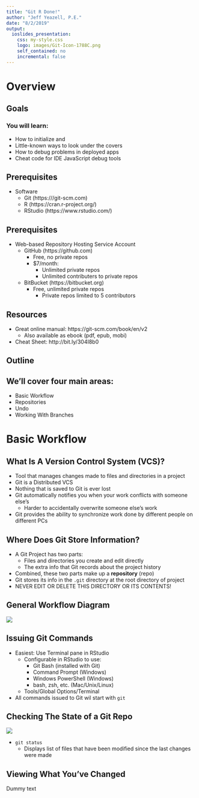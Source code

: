 ```yaml
---
title: "Git R Done!"
author: "Jeff Yeazell, P.E."
date: "8/2/2019"
output: 
  ioslides_presentation:
    css: my-style.css
    logo: images/Git-Icon-1788C.png
    self_contained: no
    incremental: false
---
```


# Overview

## Goals 

### You will learn:
- How to initialize and 
- Little-known ways to look under the covers 
- How to debug problems in deployed apps
- Cheat code for IDE JavaScript debug tools

## Prerequisites
- Software
  - Git  (https:///git-scm.com)
  - R  (https://cran.r-project.org/)
  - RStudio (https://www.rstudio.com/)
  
  
## Prerequisites
- Web-based Repository Hosting Service Account
  - GitHub (https://github.com)
    - Free, no private repos
    - $7/month:
      - Unlimited private repos
      - Unlimited contributers to private repos
  - BitBucket (https://bitbucket.org)
    - Free, unlimited private repos
      - Private repos limited to 5 contributors

## Resources
- Great online manual: https://git-scm.com/book/en/v2
  - Also available as ebook (pdf, epub, mobi)
- Cheat Sheet: http://bit.ly/304I8b0

## Outline

## We'll cover four main areas:

- Basic Workflow
- Repositories 
- Undo
- Working With Branches

# Basic Workflow

## What Is A Version Control System (VCS)?
- Tool that manages changes made to files and directories in a project
- Git is a Distributed VCS
- Nothing that is saved to Git is ever lost
- Git automatically notifies you when your work conflicts with someone else's
  - Harder to accidentally overwrite someone else's work
- Git provides the ability to synchronize work done by different people on different PCs

## Where Does Git Store Information?
- A Git Project has two parts:
    - Files and directories you create and edit directly
    - The extra info that Git records about the project history
- Combined, these two parts make up a __repository__ (repo)
- Git stores its info in the `.git` directory at the root directory of project
- NEVER EDIT OR DELETE THIS DIRECTORY OR ITS CONTENTS!

## General Workflow Diagram
![](images/02_basic_workflow.png)


## Issuing Git Commands

- Easiest: Use Terminal pane in RStudio
  - Configurable in RStudio to use:
    - Git Bash (installed with Git)
    - Command Prompt (Windows)
    - Windows PowerShell (Windows)
    - bash, zsh, etc. (Mac/Unix/Linux)
  - Tools/Global Options/Terminal
- All commands issued to Git wil start with `git`
  

## Checking The State of a Git Repo
<div class="columns-2">
![](images/01_git_status.png)




- `git status`
  - Displays list of files that have been modified since the last changes were made
</div>

## Viewing What You've Changed

Dummy text
